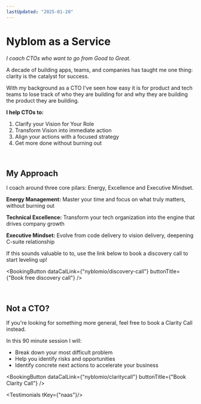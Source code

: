 ```yaml
---
lastUpdated: "2025-01-20"
---
```


# Nyblom as a Service

*I coach CTOs who want to go from Good to Great.*

A decade of building apps, teams, and companies has taught me one thing: clarity is the catalyst for success. 

With my background as a CTO I've seen how easy it is for product and tech teams to lose track of who they are building for and why they are building the product they are building.

**I help CTOs to:**

1. Clarify your Vision for Your Role
2. Transform Vision into immediate action
3. Align your actions with a focused strategy
4. Get more done without burning out

<br />

## My Approach

I coach around three core pilars: Energy, Excellence and Executive Mindset.


**Energy Management:** Master your time and focus on what truly matters, without burning out

**Technical Excellence:** Transform your tech organization into the engine that drives company growth 

**Executive Mindset:** Evolve from code delivery to vision delivery, deepening C-suite relationship


If this sounds valuable to to, use the link below to book a discovery call to start leveling up!

<BookingButton dataCalLink={"nyblomio/discovery-call"} buttonTitle={"Book free discovery call"} />

<br />

## Not a CTO?

If you're looking for something more general, feel free to book a <Link href="/clarity-call">Clarity Call</Link> instead. 

In this 90 minute session I will:

* Break down your most difficult problem
* Help you identify risks and opportunities
* Identify concrete next actions to accelerate your business

<BookingButton dataCalLink={"nyblomio/claritycall"} buttonTitle={"Book Clarity Call"} />

<Testimonials tKey={"naas"}/>

